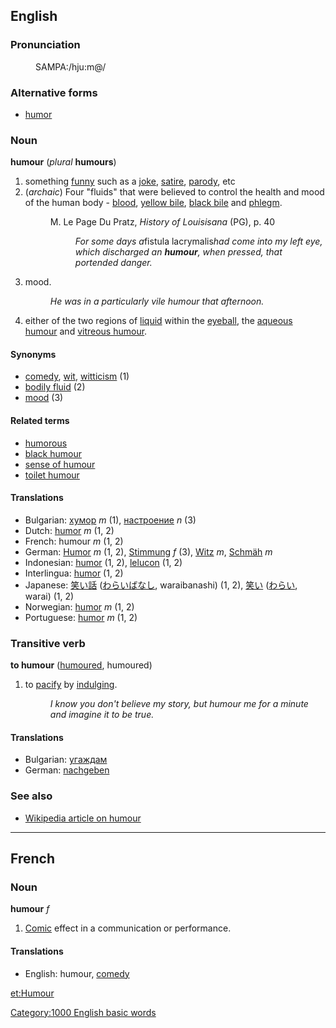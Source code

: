 {{wikipedia}}
==English==
===Pronunciation===
:SAMPA:/hju:m@/

===Alternative forms===
*[[humor]]

===Noun===
'''humour''' (''plural'' '''humours''')

# something [[funny]] such as a [[joke]], [[satire]], [[parody]], etc
# (''archaic'') Four "fluids" that were believed to control the health and mood of the human body - [[blood]], [[yellow bile]], [[black bile]] and [[phlegm]].
#:M. Le Page Du Pratz, ''History of Louisisana'' (PG), p. 40
#:: ''For some days a ''fistula lacrymalis'' had come into my left eye, which discharged an '''humour''', when pressed, that portended danger.''
# mood.
#: ''He was in a particularly vile humour that afternoon.''
# either of the two regions of [[liquid]] within the [[eyeball]], the [[aqueous humour]] and [[vitreous humour]].

====Synonyms====
*[[comedy]], [[wit]], [[witticism]] (1)
*[[bodily fluid]] (2)
*[[mood]] (3)

====Related terms====
*[[humorous]]
*[[black humour]]
*[[sense of humour]]
*[[toilet humour]]

====Translations====
*Bulgarian: [[хумор]] ''m'' (1), [[настроение]] ''n'' (3)
*Dutch: [[humor]] ''m'' (1, 2)
*French: humour ''m'' (1, 2)
*German: [[Humor]] ''m'' (1, 2), [[Stimmung]] ''f'' (3), [[Witz]] ''m'', [[Schmäh]] ''m''
*Indonesian: [[humor]] (1, 2), [[lelucon]] (1, 2)
*Interlingua: [[humor]] (1, 2)
*Japanese: [[笑い話]] ([[わらいばなし]], waraibanashi) (1, 2), [[笑い]] ([[わらい]], warai) (1, 2)
*Norwegian: [[humor]] ''m'' (1, 2)
*Portuguese: [[humor]] ''m'' (1, 2)

===Transitive verb===
'''to humour''' ([[humoured]], humoured)

# to [[pacify]] by [[indulge|indulging]].
#: ''I know you don't believe my story, but humour me for a minute and imagine it to be true.''

====Translations====
*Bulgarian: [[угаждам]]
*German: [[nachgeben]]

===See also===
*[[w:Humour|Wikipedia article on humour]]
----

==French==
===Noun===
'''humour''' ''f''

# [[Comic]] effect in a communication or performance.

====Translations====
*English: humour, [[comedy]]
[[Category:1000 English basic words]]

[[et:Humour]]